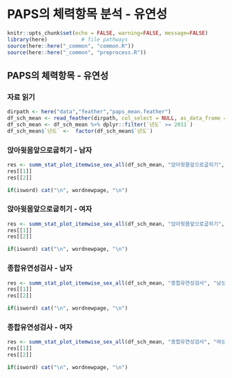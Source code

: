 # PAPS의 체력항목 분석 - 유연성


```r
knitr::opts_chunk$set(echo = FALSE, warning=FALSE, message=FALSE)
library(here)           # file pathways
source(here::here("_common", "common.R"))
source(here::here("_common", "preprocess.R"))
```


## PAPS의 체력항목 - 유연성

### 자료 읽기

```r
dirpath <- here("data","feather","paps_mean.feather")
df_sch_mean <- read_feather(dirpath, col_select = NULL, as_data_frame = TRUE, mmap = TRUE)
df_sch_mean <- df_sch_mean %>% dplyr::filter(`년도` >= 2011 ) 
df_sch_mean$`년도` <-  factor(df_sch_mean$`년도`)
```


### 앉아윗몸앞으로굽히기 - 남자


```r
res <- summ_stat_plot_itemwise_sex_all(df_sch_mean, "앉아윗몸앞으로굽히기", "남성", "chap2")
res[[1]]
res[[2]]
```

```r
if(isword) cat("\n", wordnewpage, "\n")
```

### 앉아윗몸앞으로굽히기 - 여자

```r
res <- summ_stat_plot_itemwise_sex_all(df_sch_mean, "앉아윗몸앞으로굽히기", "여성", "chap2")
res[[1]]
res[[2]]
```

```r
if(isword) cat("\n", wordnewpage, "\n")
```

### 종합유연성검사 - 남자


```r
res <- summ_stat_plot_itemwise_sex_all(df_sch_mean, "종합유연성검사", "남성", "chap2")
res[[1]]
res[[2]]
```

```r
if(isword) cat("\n", wordnewpage, "\n")
```

### 종합유연성검사 - 여자

```r
res <- summ_stat_plot_itemwise_sex_all(df_sch_mean, "종합유연성검사", "여성", "chap2")
res[[1]]
res[[2]]
```

```r
if(isword) cat("\n", wordnewpage, "\n")
```
